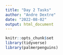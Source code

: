```yaml
---
title: "Day 2 Tasks"
author: "Andre Dextre"
date: "2022-08-02"
output: html_document
---
```


```r
knitr::opts_chunk$set
library(tidyverse)
library(palmerpenguins)
```
